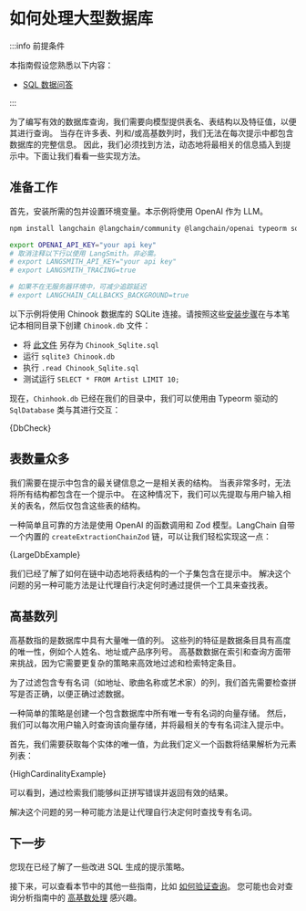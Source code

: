 # 如何处理大型数据库

:::info 前提条件

本指南假设您熟悉以下内容：

- [SQL 数据问答](/docs/tutorials/sql_qa)

:::

为了编写有效的数据库查询，我们需要向模型提供表名、表结构以及特征值，以便其进行查询。
当存在许多表、列和/或高基数列时，我们无法在每次提示中都包含数据库的完整信息。
因此，我们必须找到方法，动态地将最相关的信息插入到提示中。下面让我们看看一些实现方法。

## 准备工作

首先，安装所需的包并设置环境变量。本示例将使用 OpenAI 作为 LLM。

```bash
npm install langchain @langchain/community @langchain/openai typeorm sqlite3
```

```bash
export OPENAI_API_KEY="your api key"
# 取消注释以下行以使用 LangSmith。非必需。
# export LANGSMITH_API_KEY="your api key"
# export LANGSMITH_TRACING=true

# 如果不在无服务器环境中，可减少追踪延迟
# export LANGCHAIN_CALLBACKS_BACKGROUND=true
```

以下示例将使用 Chinook 数据库的 SQLite 连接。请按照这些[安装步骤](https://database.guide/2-sample-databases-sqlite/)在与本笔记本相同目录下创建 `Chinook.db` 文件：

- 将 [此文件](https://raw.githubusercontent.com/lerocha/chinook-database/master/ChinookDatabase/DataSources/Chinook_Sqlite.sql) 另存为 `Chinook_Sqlite.sql`
- 运行 `sqlite3 Chinook.db`
- 执行 `.read Chinook_Sqlite.sql`
- 测试运行 `SELECT * FROM Artist LIMIT 10;`

现在，`Chinhook.db` 已经在我们的目录中，我们可以使用由 Typeorm 驱动的 `SqlDatabase` 类与其进行交互：


<CodeBlock language="typescript">{DbCheck}</CodeBlock>

## 表数量众多

我们需要在提示中包含的最关键信息之一是相关表的结构。
当表非常多时，无法将所有结构都包含在一个提示中。
在这种情况下，我们可以先提取与用户输入相关的表名，然后仅包含这些表的结构。

一种简单且可靠的方法是使用 OpenAI 的函数调用和 Zod 模型。LangChain 自带一个内置的 `createExtractionChainZod` 链，可以让我们轻松实现这一点：


<CodeBlock language="typescript">{LargeDbExample}</CodeBlock>

我们已经了解了如何在链中动态地将表结构的一个子集包含在提示中。
解决这个问题的另一种可能方法是让代理自行决定何时通过提供一个工具来查找表。

## 高基数列

高基数指的是数据库中具有大量唯一值的列。
这些列的特征是数据条目具有高度的唯一性，例如个人姓名、地址或产品序列号。
高基数数据在索引和查询方面带来挑战，因为它需要更复杂的策略来高效地过滤和检索特定条目。

为了过滤包含专有名词（如地址、歌曲名称或艺术家）的列，我们首先需要检查拼写是否正确，以便正确过滤数据。

一种简单的策略是创建一个包含数据库中所有唯一专有名词的向量存储。
然后，我们可以每次用户输入时查询该向量存储，并将最相关的专有名词注入提示中。

首先，我们需要获取每个实体的唯一值，为此我们定义一个函数将结果解析为元素列表：


<CodeBlock language="typescript">{HighCardinalityExample}</CodeBlock>

可以看到，通过检索我们能够纠正拼写错误并返回有效的结果。

解决这个问题的另一种可能方法是让代理自行决定何时查找专有名词。

## 下一步

您现在已经了解了一些改进 SQL 生成的提示策略。

接下来，可以查看本节中的其他一些指南，比如 [如何验证查询](/docs/how_to/sql_query_checking)。
您可能也会对查询分析指南中的 [高基数处理](/docs/how_to/query_high_cardinality) 感兴趣。